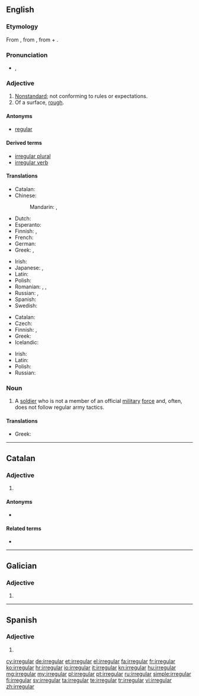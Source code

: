 {{also|irregulär}}
==English==
{{wikipedia}}

===Etymology===
From {{etyl|fro}} {{term|irreguler|lang=fro}}, from {{etyl|ML.}} {{term|irregularis|lang=la}}, from {{term|in-|lang=la}} + {{term|regularis|lang=la}}.

===Pronunciation===
* {{a|US}} {{IPA|/ɪˈrɛɡjəlɚ/}}, {{X-SAMPA|/I"rEgj@l@`/}}

===Adjective===
{{en-adj}}

# [[nonstandard|Nonstandard]]; not conforming to rules or expectations.
# Of a surface, [[rough]].

====Antonyms====
* [[regular]]

====Derived terms====
* [[irregular plural]]
* [[irregular verb]]

====Translations====
{{trans-top|nonstandard}}
* Catalan: {{t|ca|irregular}}
* Chinese:
*: Mandarin: {{t|zh|無常|sc=Hani}}, {{t|zh|无常|tr=wúcháng|sc=Hani}}
* Dutch: {{t-|nl|onregelmatig}}
* Esperanto: {{t|eo|neregulara}}
* Finnish: {{t-|fi|epäsäännöllinen}}, {{t-|fi|säännötön}}
* French: {{t|fr|irregulier}}
* German: {{t-|de|irregulär}}
* Greek: {{t|el|ακανόνιστος|m|tr=akanónistos|sc=Grek}}, {{t|el|αντικανονικός|m|tr=antikanonikós|sc=Grek}}
{{trans-mid}}
* Irish: {{t|ga|neamhrialta}}
* Japanese: {{t|ja|不規則|tr=ふきそく, fukisoku|sc=Jpan}}, {{t|ja|変則的|tr=へんそくてき, hensokuteki|sc=Jpan}}
* Latin: {{t|la|inconditus|m}}
* Polish: {{t|pl|nieregularny|m}}
* Romanian: {{t|ro|iregular|m|n}}, {{t|ro|nereglementar|m|n}}, {{t|ro|neregulat|m|n}}
* Russian: {{t|ru|неправильный|tr=neprávilʹnyj|sc=Cyrl}}, {{t|ru|нестандартный|tr=nestandártnyj|sc=Cyrl}}
* Spanish: {{t-|es|irregular}}
* Swedish: {{t+|sv|oregelbunden}}
{{trans-bottom}}

{{trans-top|in grammar, applied to verbs}}
* Catalan: {{t|ca|irregular}}
* Czech: {{t-|cs|nepravidelný|m}}
* Finnish: {{t-|fi|epäsäännöllinen}}, {{t-|fi|säännötön}}
* Greek: {{t+|el|ανώμαλος|m|tr=anómalos|sc=Grek}}
* Icelandic: {{t+|is|óreglulegur|m}}
{{trans-mid}}
* Irish: {{t|ga|neamhrialta}}
* Latin: {{t|la|anomalus|m}}
* Polish: {{t|pl|nieregularny|m}}
* Russian: {{t|ru|неправильный|tr=neprávilʹnyj|sc=Cyrl}}
{{trans-bottom}}

===Noun===
{{en-noun}}

# A [[soldier]] who is not a member of an official [[military]] [[force]] and, often, does not follow regular army tactics.

====Translations====
{{trans-top|soldier}}
* Greek: {{t+|el|άτακτος|m|tr=átaktos|sc=Grek}}
{{trans-mid}}
{{trans-bottom}}

----

==Catalan==

===Adjective===
{{ca-adj|type=mf}}

# {{l|en|irregular}}

====Antonyms====
* {{l|ca|regular}}

====Related terms====
* {{l|ca|irregularitat}}

----

==Galician==

===Adjective===
{{gl-adj|f=irregular|pl=irregulares}}

# {{l|en|irregular}}

----

==Spanish==

===Adjective===
{{es-adj|pl=irregulares}}

# {{l|en|irregular}}

[[cy:irregular]]
[[de:irregular]]
[[et:irregular]]
[[el:irregular]]
[[fa:irregular]]
[[fr:irregular]]
[[ko:irregular]]
[[hr:irregular]]
[[io:irregular]]
[[it:irregular]]
[[kn:irregular]]
[[hu:irregular]]
[[mg:irregular]]
[[my:irregular]]
[[pl:irregular]]
[[pt:irregular]]
[[ru:irregular]]
[[simple:irregular]]
[[fi:irregular]]
[[sv:irregular]]
[[ta:irregular]]
[[te:irregular]]
[[tr:irregular]]
[[vi:irregular]]
[[zh:irregular]]